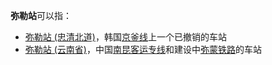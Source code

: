 '''弥勒站'''可以指：
*[[弥勒站_(忠清北道)|弥勒站 (忠清北道)]]，韩国[[京釜线|京釜线]]上一个已撤销的车站
*[[弥勒站_(云南省)|弥勒站 (云南省)]]，中国[[南昆客运专线|南昆客运专线]]和建设中[[弥蒙铁路|弥蒙铁路]]的车站

{{disambig|Cat=三字車站名消歧義}}